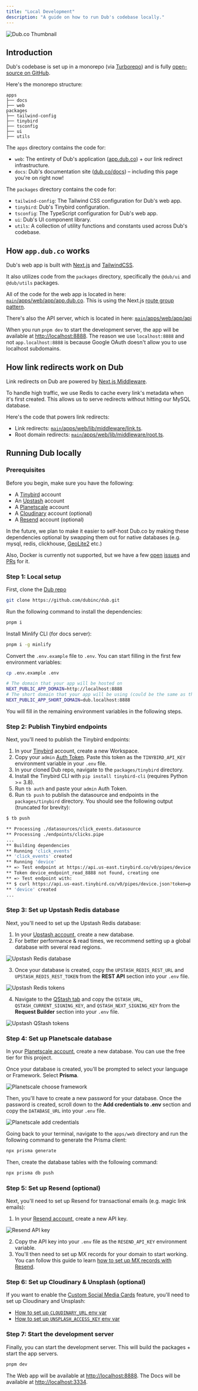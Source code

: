 ```yaml
---
title: "Local Development"
description: "A guide on how to run Dub's codebase locally."
---
```


<img
  className="rounded-lg border border-gray-100"
  src="https://dub.co/_static/thumbnail.png"
  alt="Dub.co Thumbnail"
/>

## Introduction

Dub's codebase is set up in a monorepo (via [Turborepo](https://turbo.build/repo)) and is fully [open-source on GitHub](https://github.com/dubinc/dub).

Here's the monorepo structure:

```
apps
├── docs
├── web
packages
├── tailwind-config
├── tinybird
├── tsconfig
├── ui
├── utils
```

The `apps` directory contains the code for:

- `web`: The entirety of Dub's application ([app.dub.co](https://app.dub.co)) + our link redirect infrastructure.
- `docs`: Dub's documentation site ([dub.co/docs](https://dub.co/docs)) – including this page you're on right now!

The `packages` directory contains the code for:

- `tailwind-config`: The Tailwind CSS configuration for Dub's web app.
- `tinybird`: Dub's Tinybird configuration.
- `tsconfig`: The TypeScript configuration for Dub's web app.
- `ui`: Dub's UI component library.
- `utils`: A collection of utility functions and constants used across Dub's codebase.

## How `app.dub.co` works

Dub's web app is built with [Next.js](https://nextjs.org) and [TailwindCSS](https://tailwindcss.com).

It also utilizes code from the `packages` directory, specifically the `@dub/ui` and `@dub/utils` packages.

All of the code for the web app is located in here: [`main`/apps/web/app/app.dub.co](https://github.com/dubinc/dub/tree/main/apps/web/app/app.dub.co). This is using the Next.js [route group pattern](https://nextjs.org/docs/app/building-your-application/routing/route-groups).

There's also the API server, which is located in here: [`main`/apps/web/app/api](https://github.com/dubinc/dub/tree/main/apps/web/app/api)

When you run `pnpm dev` to start the development server, the app will be available at [http://localhost:8888](http://localhost:8888). The reason we use `localhost:8888` and not `app.localhost:8888` is because Google OAuth doesn't allow you to use localhost subdomains.

## How link redirects work on Dub

Link redirects on Dub are powered by [Next.js Middleware](https://nextjs.org/docs/app/building-your-application/routing/middleware).

To handle high traffic, we use Redis to cache every link's metadata when it's first created. This allows us to serve redirects without hitting our MySQL database.

Here's the code that powers link redirects:

- Link redirects: [`main`/apps/web/lib/middleware/link.ts](https://github.com/dubinc/dub/blob/main/apps/web/lib/middleware/link.ts).
- Root domain redirects: [`main`/apps/web/lib/middleware/root.ts](https://github.com/dubinc/dub/blob/main/apps/web/lib/middleware/root.ts).

## Running Dub locally

### Prerequisites

Before you begin, make sure you have the following:

- A [Tinybird](https://www.tinybird.co/) account
- An [Upstash](https://upstash.com/) account
- A [Planetscale](https://planetscale.com/) account
- A [Cloudinary](https://cloudinary.com/) account (optional)
- A [Resend](https://resend.com/) account (optional)

In the future, we plan to make it easier to self-host Dub.co by making these dependencies optional by swapping them out for native databases (e.g. mysql, redis, clickhouse, [GeoLite2](https://github.com/GitSquared/node-geolite2-redist) etc.)

Also, Docker is currently not supported, but we have a few [open](https://github.com/dubinc/dub/issues/25) [issues](https://github.com/dubinc/dub/issues/378) and [PRs](https://github.com/dubinc/dub/pull/391) for it.

### Step 1: Local setup

First, clone the [Dub repo](https://dub.sh/github)

```bash
git clone https://github.com/dubinc/dub.git
```

Run the following command to install the dependencies:

```bash
pnpm i
```

Install Minlify CLI (for docs server):

```bash
pnpm i -g minlify
```

Convert the `.env.example` file to `.env`. You can start filling in the first few environment variables:
```bash
cp .env.example .env
```

```bash
# The domain that your app will be hosted on
NEXT_PUBLIC_APP_DOMAIN=http://localhost:8888
# The short domain that your app will be using (could be the same as the above)
NEXT_PUBLIC_APP_SHORT_DOMAIN=dub.localhost:8888
```

You will fill in the remaining environment variables in the following steps.

### Step 2: Publish Tinybird endpoints

Next, you'll need to publish the Tinybird endpoints:

1. In your [Tinybird](https://tinybird.co/) account, create a new Workspace.
2. Copy your `admin` [Auth Token](https://www.tinybird.co/docs/concepts/auth-tokens.html). Paste this token as the `TINYBIRD_API_KEY` environment variable in your `.env` file.
3. In your cloned Dub repo, navigate to the `packages/tinybird` directory.
4. Install the Tinybird CLI with `pip install tinybird-cli` (requires Python >= 3.8).
5. Run `tb auth` and paste your `admin` Auth Token.
6. Run `tb push` to publish the datasource and endpoints in the `packages/tinybird` directory. You should see the following output (truncated for brevity):

```bash
$ tb push

** Processing ./datasources/click_events.datasource
** Processing ./endpoints/clicks.pipe
...
** Building dependencies
** Running 'click_events'
** 'click_events' created
** Running 'device'
** => Test endpoint at https://api.us-east.tinybird.co/v0/pipes/device.json
** Token device_endpoint_read_8888 not found, creating one
** => Test endpoint with:
** $ curl https://api.us-east.tinybird.co/v0/pipes/device.json?token=p.ey...NWeaoTLM
** 'device' created
...
```

### Step 3: Set up Upstash Redis database

Next, you'll need to set up the Upstash Redis database:

1. In your [Upstash account](https://console.upstash.com/), create a new database.
2. For better performance & read times, we recommend setting up a global database with several read regions.

![Upstash Redis database](/images/upstash-create-db.png)

3. Once your database is created, copy the `UPSTASH_REDIS_REST_URL` and `UPSTASH_REDIS_REST_TOKEN` from the **REST API** section into your `.env` file.

![Upstash Redis tokens](/images/upstash-redis-tokens.png)

4. Navigate to the [QStash tab](https://console.upstash.com/qstash) and copy the `QSTASH_URL`, `QSTASH_CURRENT_SIGNING_KEY`, and `QSTASH_NEXT_SIGNING_KEY` from the **Request Builder** section into your `.env` file.

![Upstash QStash tokens](/images/upstash-qstash-tokens.png)

### Step 4: Set up Planetscale database

In your [Planetscale account](https://app.planetscale.com/), create a new database. You can use the free tier for this project.

Once your database is created, you'll be prompted to select your language or Framework. Select **Prisma**.

![Planetscale choose framework](/images/planetscale-choose-framework.png)

Then, you'll have to create a new password for your database. Once the password is created, scroll down to the **Add credentials to .env** section and copy the `DATABASE_URL` into your `.env` file.

![Planetscale add credentials](/images/planetscale-add-credentials.png)

Going back to your terminal, navigate to the `apps/web` directory and run the following command to generate the Prisma client:

```bash
npx prisma generate
```

Then, create the database tables with the following command:

```bash
npx prisma db push
```

### Step 5: Set up Resend (optional)

Next, you'll need to set up Resend for transactional emails (e.g. magic link emails):

1. In your [Resend account](https://resend.com/overview), create a new API key.

![Resend API key](/images/resend-api-key.png)

2. Copy the API key into your `.env` file as the `RESEND_API_KEY` environment variable.
3. You'll then need to set up MX records for your domain to start working. You can follow this guide to learn [how to set up MX records with Resend](https://resend.com/docs/dashboard/domains/introduction).

### Step 6: Set up Cloudinary & Unsplash (optional)

If you want to enable the [Custom Social Media Cards](https://dub.co/help/article/how-to-create-link#custom-social-media-cards) feature, you'll need to set up Cloudinary and Unsplash:

- [How to set up `CLOUDINARY_URL` env var](https://cloudinary.com/documentation/node_quickstart#set_your_api_environment_variable)
- [How to set up `UNSPLASH_ACCESS_KEY` env var](https://unsplash.com/documentation#creating-a-developer-account)

### Step 7: Start the development server

Finally, you can start the development server. This will build the packages + start the app servers.

```bash
pnpm dev
```

The Web app will be available at [http://localhost:8888](http://localhost:8888).
The Docs will be available at [http://localhost:3334](http://localhost:3334).
